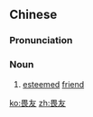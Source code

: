 ==Chinese==
{{zh-forms}}

===Pronunciation===
{{zh-pron
|m=wèiyǒu
|c=wai3 jau5
|cat=n
}}

===Noun===
{{zh-noun}}

# [[esteemed]] [[friend]]

[[ko:畏友]]
[[zh:畏友]]